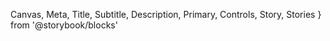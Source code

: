   Canvas,
  Meta,
  Title,
  Subtitle,
  Description,
  Primary,
  Controls,
  Story,
  Stories
} from '@storybook/blocks'

<Meta of={AvatarStories} />

<Title />

- [Overview](#overview)
- [Props](#props)
- [Use cases and examples](#use-cases-and-examples)
- [Do's and dont's](#dos-and-donts)

## Overview

<Subtitle />
<Description />
<Primary />

## Props

_Note: Avatar also accepts layout props from [Flex](?path=/docs/components-layout-flex--documentation)_

<Controls />

## Use cases and examples

- The paper component has pre-set properties for color, corner radius, shadow, border color, and spacing.
- Use the paper component to quickly create containers and eliminate guesswork.
- Ensure consistency by using the paper component to create containers that follow Harmony’s foundational properties.

## Do's and don'ts

<ComponentRules
  rules={[
    {
      positive: {
        description:
          'Use paper to create spin-off component in your local library.',
        component: (
          <Flex h='100%' w='100%' alignItems='center' justifyContent='center'>
            <img src={paperExampleGood} />
          </Flex>
        )
      },
      negative: {
        description:
          'Don’t apply properties not built into the Avatar component.',
        component: (
          <Box
            w={347}
            h={93}
            pv={17}
            ph={18}
            style={{
              border: '5px solid #6A677A',
              borderRadius: '20px',
              background: '#F5F5F5'
            }}
          />
        )
      }
    }
  ]}
/>

## Related components

<RelatedComponents componentNames={['Divider', 'Flex', 'Box']} />
